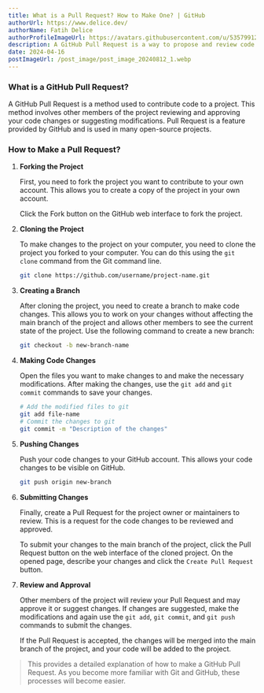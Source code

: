 ```yaml
---
title: What is a Pull Request? How to Make One? | GitHub
authorUrl: https://www.delice.dev/
authorName: Fatih Delice
authorProfileImageUrl: https://avatars.githubusercontent.com/u/53579912?v=4
description: A GitHub Pull Request is a way to propose and review code changes in a project before merging them into the main codebase.
date: 2024-04-16
postImageUrl: /post_image/post_image_20240812_1.webp
---
```


### What is a GitHub Pull Request?
A GitHub Pull Request is a method used to contribute code to a project. This method involves other members of the project reviewing and approving your code changes or suggesting modifications. Pull Request is a feature provided by GitHub and is used in many open-source projects.

### How to Make a Pull Request?
1. **Forking the Project**

    First, you need to fork the project you want to contribute to your own account. This allows you to create a copy of the project in your own account.

    Click the Fork button on the GitHub web interface to fork the project.

2. **Cloning the Project**

    To make changes to the project on your computer, you need to clone the project you forked to your computer. You can do this using the `git clone` command from the Git command line.

    ```bash
    git clone https://github.com/username/project-name.git
    ```

3. **Creating a Branch**

    After cloning the project, you need to create a branch to make code changes. This allows you to work on your changes without affecting the main branch of the project and allows other members to see the current state of the project. Use the following command to create a new branch:

    ```bash
    git checkout -b new-branch-name
    ```

4. **Making Code Changes**

    Open the files you want to make changes to and make the necessary modifications. After making the changes, use the `git add` and `git commit` commands to save your changes.

    ```bash
    # Add the modified files to git
    git add file-name
    # Commit the changes to git
    git commit -m "Description of the changes"
    ```

5. **Pushing Changes**

    Push your code changes to your GitHub account. This allows your code changes to be visible on GitHub.

    ```bash
    git push origin new-branch
    ```

6. **Submitting Changes**

    Finally, create a Pull Request for the project owner or maintainers to review. This is a request for the code changes to be reviewed and approved.

    To submit your changes to the main branch of the project, click the Pull Request button on the web interface of the cloned project. On the opened page, describe your changes and click the `Create Pull Request` button.

7. **Review and Approval**

    Other members of the project will review your Pull Request and may approve it or suggest changes. If changes are suggested, make the modifications and again use the `git add`, `git commit`, and `git push` commands to submit the changes.

    If the Pull Request is accepted, the changes will be merged into the main branch of the project, and your code will be added to the project.

> This provides a detailed explanation of how to make a GitHub Pull Request. As you become more familiar with Git and GitHub, these processes will become easier.
